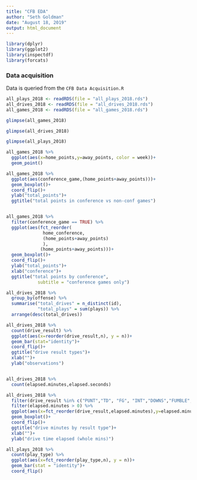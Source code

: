 ```yaml
---
title: "CFB EDA"
author: "Seth Goldman"
date: "August 18, 2019"
output: html_document
---
```


```r
library(dplyr)
library(ggplot2)
library(inspectdf)
library(forcats)
```

### Data acquisition
Data is queried from the `CFB Data Acquisition.R`

```r
all_plays_2018 <- readRDS(file = "all_plays_2018.rds")
all_drives_2018 <- readRDS(file = "all_drives_2018.rds")
all_games_2018 <- readRDS(file = "all_games_2018.rds")

```

```r

glimpse(all_games_2018)

glimpse(all_drives_2018)

glimpse(all_plays_2018)

```

```r

all_games_2018 %>% 
  ggplot(aes(x=home_points,y=away_points, color = week))+
  geom_point()

all_games_2018 %>% 
  ggplot(aes(conference_game,(home_points+away_points)))+
  geom_boxplot()+
  coord_flip()+
  ylab("total_points")+
  ggtitle("total points in conference vs non-conf games")


all_games_2018 %>% 
  filter(conference_game == TRUE) %>% 
  ggplot(aes(fct_reorder(
              home_conference,
              (home_points+away_points)
              ),
             (home_points+away_points)))+
  geom_boxplot()+
  coord_flip()+
  ylab("total_points")+
  xlab("conference")+
  ggtitle("total points by conference",
            subtitle = "conference games only")
```


```r

all_drives_2018 %>% 
  group_by(offense) %>% 
  summarise("total_drives" = n_distinct(id),
            "total_plays" = sum(plays)) %>% 
  arrange(desc(total_drives))

all_drives_2018 %>%
  count(drive_result) %>% 
  ggplot(aes(x=reorder(drive_result,n), y = n))+
  geom_bar(stat="identity")+
  coord_flip()+
  ggtitle("drive result types")+
  xlab("")+
  ylab("observations")


all_drives_2018 %>% 
  count(elapsed.minutes,elapsed.seconds)

all_drives_2018 %>% 
  filter(drive_result %in% c("PUNT","TD", "FG", "INT","DOWNS","FUMBLE","MISSED FG")) %>% 
  filter(elapsed.minutes > 0) %>% 
  ggplot(aes(x=fct_reorder(drive_result,elapsed.minutes),y=elapsed.minutes))+
  geom_boxplot()+
  coord_flip()+
  ggtitle("drive minutes by result type")+
  xlab("")+
  ylab("drive time elapsed (whole mins)")
```


```r
all_plays_2018 %>% 
  count(play_type) %>% 
  ggplot(aes(x=fct_reorder(play_type,n), y = n))+
  geom_bar(stat = "identity")+
  coord_flip()

```


